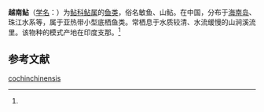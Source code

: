 {{Speciesbox
| name = 越南鲇
| status = 
| status_system = 
| image = 
| genus = Silurus
| species = cochinchinensis
| authority = (Cuvier et Valenciennes, 1839)<ref name='id6566'>{{cite web| url =http://www.bioinfo.cn/db05/BjdwSpecies.php?action=view&id=6566| title =越南鲇| work =《中国动物物种编目数据库》| publisher =中国科学院微生物研究所| author =中国科学院动物研究所| accessdate =2009-04-11| deadurl =yes| archiveurl =https://web.archive.org/web/20160305035852/http://www.bioinfo.cn/db05/BjdwSpecies.php?action=view&id=6566| archivedate =2016-03-05}}</ref>
}}

'''越南鲇'''（[[学名|学名]]：{{lang|la|''Silurus cochinchinensis''}}）为[[鲇科|鲇科]][[鲇属|鲇属]]的[[鱼类|鱼类]]，俗名敏鱼、山鲇。在中国，分布于[[海南岛|海南岛]]、珠江水系等，属于亚热带小型底栖鱼类。常栖息于水质较清、水流缓慢的山涧溪流里。该物种的模式产地在印度支那。<ref name='id6566'/>

== 参考文献 ==
{{reflist}}

{{Wikispecies|Silurus cochinchinensis}}

[[Category:鯰屬|cochinchinensis]]


{{鯰形目小作品}}
